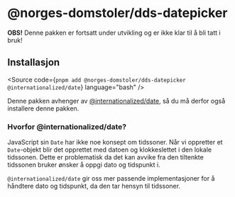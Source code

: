 
<Meta title="ALPHA/dds-datepicker/Introduction" />

# @norges-domstoler/dds-datepicker

**OBS!** Denne pakken er fortsatt under utvikling og er ikke klar til å bli tatt i bruk!

## Installasjon

<Source
  code={`pnpm add @norges-domstoler/dds-datepicker @internationalized/date`}
  language="bash"
/>

Denne pakken avhenger av [@internationalized/date](https://react-spectrum.adobe.com/internationalized/date/), så du må derfor også installere denne pakken.

### Hvorfor @internationalized/date?

JavaScript sin `Date` har ikke noe konsept om tidssoner.
Når vi oppretter et `Date`-objekt blir det opprettet med datoen og klokkeslettet i den lokale tidssonen.
Dette er problematisk da det kan avvike fra den tiltenkte tidssonen bruker ønsker å oppgi dato og tidspunkt i.

`@internationalized/date` gir oss mer passende implementasjoner for å håndtere dato og tidspunkt, da den tar hensyn til tidssoner.
